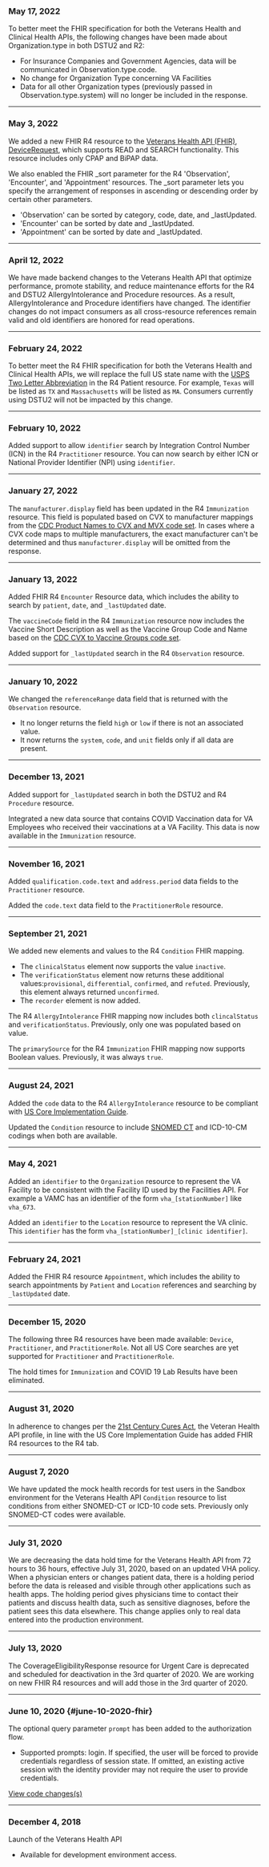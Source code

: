 ### May 17, 2022
To better meet the FHIR specification for both the Veterans Health and Clinical Health APIs, the following changes have been made about Organization.type in both DSTU2 and R2:
 - For Insurance Companies and Government Agencies, data will be communicated in  Observation.type.code.
 - No change for Organization Type concerning VA Facilities
 - Data for all other Organization types (previously passed in Observation.type.system) will no longer be included in the response.

---
### May 3, 2022
We added a new FHIR R4 resource to the [Veterans Health API (FHIR)](https://developer.va.gov/explore/health/docs/fhir?version=current), [DeviceRequest](http://www.hl7.org/Fhir/devicerequest.html), which supports READ and SEARCH functionality. This resource includes only CPAP and BiPAP data.

We also enabled the FHIR _sort parameter for the R4 'Observation', 'Encounter', and 'Appointment' resources. The _sort parameter lets you specify the arrangement of responses in ascending or descending order by certain other parameters. 
 - 'Observation' can be sorted by category, code, date, and _lastUpdated.
 - 'Encounter' can be sorted by date and _lastUpdated.
 - 'Appointment' can be sorted by date and _lastUpdated.

---
### April 12, 2022
We have made backend changes to the Veterans Health API that optimize performance, promote stability, and reduce maintenance efforts for the R4 and DSTU2 AllergyIntolerance and Procedure resources. As a result, AllergyIntolerance and Procedure identifiers have changed. The identifier changes do not impact consumers as all cross-resource references remain valid and old identifiers are honored for read operations. 

---
### February 24, 2022
To better meet the R4 FHIR specification for both the Veterans Health and Clinical Health APIs, we will replace the full US state name with the [USPS Two Letter Abbreviation](http://www.hl7.org/fhir/us/core/ValueSet-us-core-usps-state.html) in the R4 Patient resource. For example, `Texas` will be listed as `TX` and `Massachusetts` will be listed as `MA`. Consumers currently using DSTU2 will not be impacted by this change.

---
### February 10, 2022
Added support to allow `identifier` search by Integration Control Number (ICN) in the R4 `Practitioner` resource.  You can now search by either ICN or National Provider Identifier (NPI) using `identifier`.

---
### January 27, 2022
The `manufacturer.display` field has been updated in the R4 `Immunization` resource. This field is populated based on CVX to manufacturer mappings from the [CDC Product Names to CVX and MVX code set](https://www2a.cdc.gov/vaccines/iis/iisstandards/vaccines.asp?rpt=tradename). In cases where a CVX code maps to multiple manufacturers, the exact manufacturer can't be determined and thus `manufacturer.display` will be omitted from the response.

---
### January 13, 2022
Added FHIR R4 `Encounter` Resource data, which includes the ability to search by `patient`, `date`, and `_lastUpdated` date.

The `vaccineCode` field in the R4 `Immunization` resource now includes the Vaccine Short Description as well as the Vaccine Group Code and Name based on the [CDC CVX to Vaccine Groups code set](https://www2a.cdc.gov/vaccines/iis/iisstandards/vaccines.asp?rpt=vg).

Added support for `_lastUpdated` search in the R4 `Observation` resource.

---
### January 10, 2022
We changed the `referenceRange` data field that is returned with the `Observation` resource.
 - It no longer returns the field `high` or `low` if there is not an associated value.
 - It now returns the `system`, `code`, and `unit` fields only if all data are present.   

---
### December 13, 2021
Added support for `_lastUpdated` search in both the DSTU2 and R4 `Procedure` resource.

Integrated a new data source that contains COVID Vaccination data for VA Employees who received their vaccinations at a VA Facility.  This data is now available in the `Immunization` resource.  

---
### November 16, 2021
Added `qualification.code.text` and `address.period` data fields to the `Practitioner` resource.

Added the `code.text` data field to the `PractitionerRole` resource.  

---
### September 21, 2021
We added new elements and values to the R4 `Condition` FHIR mapping. 
  -  The `clinicalStatus` element now supports the value `inactive`.
  -  The `verificationStatus` element now returns these additional values:`provisional`, `differential`, `confirmed`, and `refuted`. Previously, this element always returned  `unconfirmed`.
  -  The `recorder` element is now added.

The R4 `AllergyIntolerance` FHIR mapping now includes both `clincalStatus` and `verificationStatus`.  Previously, only one was populated based on value. 

The `primarySource` for the R4 `Immunization` FHIR mapping now supports Boolean values. Previously, it was always `true`.

---
### August 24, 2021
Added the `code` data to the R4 `AllergyIntolerance` resource to be compliant with [US Core Implementation Guide](http://hl7.org/fhir/us/core/StructureDefinition-us-core-allergyintolerance.html).

Updated the `Condition` resource to include [SNOMED CT](http://snomed.info/sct) and ICD-10-CM codings when both are available.

---
### May 4, 2021
Added an `identifier` to the `Organization` resource to represent the VA Facility to be consistent with the Facility ID used by the Facilities API. For example a VAMC has an identifier of the form `vha_[stationNumber]` like `vha_673`.

Added an `identifier` to the `Location` resource to represent the VA clinic. This `identifier` has the form `vha_[stationNumber]_[clinic identifier]`.

---
### February 24, 2021
Added the FHIR R4 resource `Appointment`, which includes the ability to search appointments by `Patient` and `Location` references and searching by `_lastUpdated` date.

---
### December 15, 2020
The following three R4 resources have been made available: `Device`, `Practitioner`, and `PractitionerRole`. Not all US Core searches are yet supported for `Practitioner` and `PractitionerRole`.

The hold times for `Immunization` and COVID 19 Lab Results have been eliminated.

---
### August 31, 2020
In adherence to changes per the [21st Century Cures Act](https://www.federalregister.gov/documents/2020/05/01/2020-07419/21st-century-cures-act-interoperability-information-blocking-and-the-onc-health-it-certification#h-13), the Veteran Health API profile, in line with the US Core Implementation Guide has added FHIR R4 resources to the R4 tab. 

---
### August 7, 2020

We have updated the mock health records for test users in the Sandbox environment for the Veterans Health API `Condition` resource to list conditions from either SNOMED-CT or ICD-10 code sets.  Previously only SNOMED-CT codes were available.

---

### July 31, 2020
We are decreasing the data hold time for the Veterans Health API from 72 hours to 36 hours, effective July 31, 2020, based on an updated VHA policy.  When a physician enters or changes patient data, there is a holding period before the data is released and visible through other applications such as health apps. The holding period gives physicians time to contact their patients and discuss health data, such as sensitive diagnoses, before the patient sees this data elsewhere. This change applies only to real data entered into the production environment.

---

### July 13, 2020
The CoverageEligibilityResponse resource for Urgent Care is deprecated and scheduled for deactivation in the 3rd quarter of 2020.
We are working on new FHIR R4 resources and will add those in the 3rd quarter of 2020.

---

### June 10, 2020 {#june-10-2020-fhir}
The optional query parameter `prompt` has been added to the authorization flow.
- Supported prompts: login. If specified, the user will be forced to provide credentials regardless of session state. If omitted, an existing active session with the identity provider may not require the user to provide credentials.

[View code changes(s)](https://github.com/department-of-veterans-affairs/vets-saml-proxy/pull/111)

---

### December 4, 2018
Launch of the Veterans Health API
- Available for development environment access.
